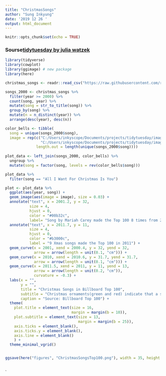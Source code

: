 ```yaml
---
title: "ChristmasSongs"
author: "Sung Inkyung"
date: '2019 12 26 '
output: html_document
---
```


```r
knitr::opts_chunk$set(echo = TRUE)
```
### Sourse[tidytuesday by julia watzek](https://github.com/jwatzek/tidytuesday/blob/master/scripts/2019-52_xmas_songs.R)
```r
library(tidyverse)
library(cowplot)
library(ggimage) # new package
library(here)
```

```r
christmas_songs <- readr::read_csv("https://raw.githubusercontent.com/rfordatascience/tidytuesday/master/data/2019/2019-12-24/christmas_songs.csv")

```

```r
songs_2000 <- christmas_songs %>% 
  filter(year >= 2000) %>% 
  count(song, year) %>% 
  mutate(song = str_to_title(song)) %>% 
  group_by(song) %>% 
  mutate(n = n_distinct(year)) %>% 
  arrange(desc(year), desc(n))

color_bells <- tibble(
  song = unique(songs_2000$song),
  image = rep(c("C:/Users/inkyscope/Documents/projects/tidytuesday/image/gold_ball.png",
                "C:/Users/inkyscope/Documents/projects/tidytuesday/image/silver_ball.png"), 
              length.out = length(unique(songs_2000$song))))
  
plot_data <- left_join(songs_2000, color_bells) %>% 
  ungroup %>% 
  mutate(song = factor(song, levels = rev(color_bells$song)))

plot_data %>%
  filter(song == "All I Want For Christmas Is You")
```


```r
plot <- plot_data %>% 
  ggplot(aes(year, song)) +
  geom_image(aes(image = image), size = 0.03) +
  annotate("text", x = 2001.2, y = 32,
           size = 4,
           hjust = 0,
           color = "#00b32c",
           label= "Song by Mariah Carey made the Top 100 8 times from 2000 - 2017") +
  annotate("text", x = 2011.7, y = 11,
           size = 4,
           hjust = 0, 
           color = "#b3000c",
           label = "9 Xmas songs made the Top 100 in 2011") +
  geom_curve(x = 2001, xend = 2000.4, y = 32, yend = 32, 
             arrow = arrow(length = unit(0.1, "cm"))) +
  geom_curve(x = 2010, xend = 2010.6, y = 31.7, yend = 31.7, 
             arrow = arrow(length = unit(0.1, "cm"))) +
  geom_curve(x = 2011.5, xend = 2011, y = 11, yend = 13, 
             arrow = arrow(length = unit(0.2, "cm")),
             curvature = -0.3) +
  labs(x = "",
       y = "",
       title = "Christmas Songs in Billboard Top 100",
       subtitle = "Christmas ornaments(green and red) indicate that a song made the Billboard Top 100 in the corresponding year.",
       caption = "Source: Billboard Top 100") +
  theme(
    plot.title = element_text(size = 16,
                              margin = margin(b = 10)),
    plot.subtitle = element_text(size = 13,
                                 margin = margin(b = 25)),
    axis.ticks = element_blank(),
    axis.ticks.y = element_blank(),
    axis.line = element_blank()
    ) +
  theme_minimal_vgrid()


ggsave(here("figures", "ChristmasSongsTop100.png"), width = 35, height =35, units = "cm")
  
```
`

